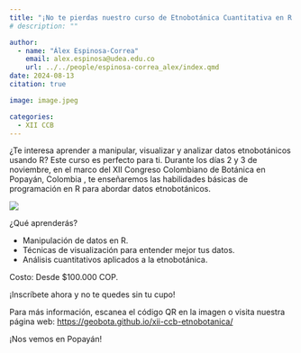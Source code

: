 ```yaml
---
title: "¡No te pierdas nuestro curso de Etnobotánica Cuantitativa en R!"
# description: ""

author: 
  - name: "Álex Espinosa-Correa"
    email: alex.espinosa@udea.edu.co
    url: ../../people/espinosa-correa_alex/index.qmd
date: 2024-08-13
citation: true

image: image.jpeg

categories:
  - XII CCB
---
```


¿Te interesa aprender a manipular, visualizar y analizar datos etnobotánicos usando R? Este curso es perfecto para ti. Durante los días 2 y 3 de noviembre, en el marco del XII Congreso Colombiano de Botánica en Popayán, Colombia , te enseñaremos las habilidades básicas de programación en R para abordar datos etnobotánicos.

![](image.jpeg){fig-align="center" fig-alt="Imagen promocional del curso «Etnobotánica Cuantitativa en R» que se llevará a cabo los días 2 y 3 de noviembre en Popayán, Colombia, como parte del XII Congreso Colombiano de Botánica. La imagen incluye gráficos de datos etnobotánicos, un código QR para más información y los logos de las instituciones organizadoras."}

¿Qué aprenderás?

-   Manipulación de datos en R.
-   Técnicas de visualización para entender mejor tus datos.
-   Análisis cuantitativos aplicados a la etnobotánica.

Costo: Desde $100.000 COP.

¡Inscríbete ahora y no te quedes sin tu cupo!

Para más información, escanea el código QR en la imagen o visita nuestra página web: <https://geobota.github.io/xii-ccb-etnobotanica/>

¡Nos vemos en Popayán!
